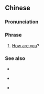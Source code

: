 {{also|食咗饭未呀}}
==Chinese==
{{zh-forms|s=食咗饭未呀|lit=Have you eaten yet}}

===Pronunciation===
{{zh-pron
|c=sik6 zo2 faan6 mei6 aa3
|cat=ph
}}

===Phrase===
{{zh-phrase}}

# {{lb|zh|Cantonese|informal greeting}} [[how are you|How are you]]?

===See also===
* {{zh-l|食飯}}
* {{qualifier|Mandarin}} {{zh-l|吃了嗎}}
* {{qualifier|Min Nan}} {{zh-l|食飽未}}